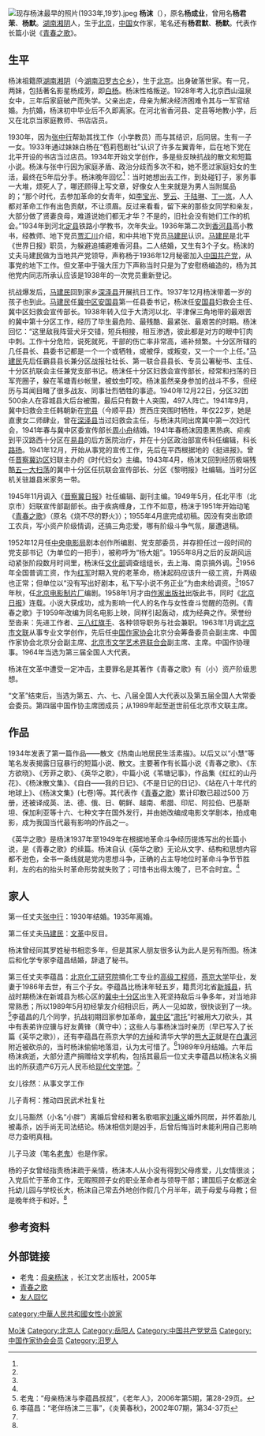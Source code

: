 {{otheruses|杨梓墨}}
[[File:现存杨沫最早的照片(1933年,19岁).jpeg|thumb]]
'''杨沫'''（{{bd|1914年|8月25日|1996年|CatIdx=Yang}}），原名'''杨成业'''，曾用名'''杨君茉'''、'''杨默'''。[[湖南|湖南]][[湘阴|湘阴]]人，生于[[北京|北京]]，[[中国|中国]]女作家，笔名还有'''杨君默'''、'''杨默'''。代表作长篇小说《[[青春之歌_(小说)|青春之歌]]》。

== 生平 ==
杨沫祖籍原[[湖南|湖南]][[湘阴|湘阴]]（今[[湖南|湖南]][[汨罗|汨罗]][[古仑乡|古仑乡]]），生于[[北京|北京]]。出身破落世家。有一兄，两妹，包括著名影星杨成芳，即[[白杨_(演员)|白杨]]。杨沫性格叛逆。1928年考入北京西山温泉女中，三年后家庭破产而失学。父亲出走，母亲为解决经济困难令其与一军官结婚。为抗婚，杨沫初中毕业后不久即离家。在河北省香河县、定县等地教小学，后又在北京当家庭教师、书店店员。

1930年，因为[[张中行|张中行]]帮助其找工作（小学教员）而与其结识，后同居。生有一子一女。1933年通过妹妹白杨在“苞莉苞剧社”认识了许多左翼青年，后在地下党在北平开设的书店当过店员。1934年开始文学创作，多是些反映抗战的散文和短篇小说。杨沫与张中行因为家庭矛盾、政治分歧而多次不和，她不愿过家庭妇女的生活，最终在5年后分手。杨沫晚年回忆<ref name="laoban"/>：当时她想出去工作，到处碰钉子，家务事一大堆，烦死人了，哪还顾得上写文章，好像女人生来就是为男人当附属品的；“那个时代，去参加革命的女青年，如[[李宝光|李宝光]]、[[罗云|罗云]]、[[于陆琳|于陆琳]]、[[丁一岚|丁一岚]]，人人都对革命工作有出色贡献，不让须眉。反过来看看，留下来的那些女同学和亲友，大部分做了贤妻良母，难道说她们都无才华？不是的，旧社会没有她们工作的机会。”1934年到河北[[定县|定县]]铁路小学教书，次年失业。1936年第二次到[[香河县|香河县]]高小教书，经教师、地下党员[[贾汇川|贾汇川]]介绍，和中共地下党员[[马建民|马建民]]认识。[[马建民|马建民]]是北平《世界日报》职员，为躲避追捕避难香河县。二人结婚，又生有3个子女。杨沫的丈夫马建民做为当地共产党领导，声称杨于1936年12月秘密加入[[中国共产党|中国共产党]]，从事党的地下工作。但文革中于强大压力下声称当时只是为了安慰杨编造的，杨为其他党内同志所承认应该是1938年的一次党员重新登记。

抗战爆发后，[[马建民|马建民]]回到家乡[[深泽县|深泽县]]开展抗日工作。1937年12月杨沫带着一岁的孩子也到此。[[马建民|马建民]]任[[冀中军区|冀中区]][[安国县|安国县]]第一任县委书记，杨沫任[[安国县|安国县]]妇救会主任、冀中区妇救会宣传部长。1938年转入位于大清河以北、平津保三角地带的最艰苦的冀中第十分区工作，经历了毕生最危险、最残酷、最紧张、最艰苦的时期。杨沫回忆：“这里敌我阵营犬牙交错，短兵相接，相互渗透，彼此都是对方的眼中钉肉中刺。工作十分危险，说死就死，干部的伤亡率非常高，递补频繁。十分区所辖的几任县长、县委书记都是一个一个或牺牲，或被俘，或叛变，又一个一个上任。”[[马建民|马建民]]先后任霸县县长兼分区战报社社长、第一联合县县长、专员公署秘书、主任、十分区抗联会主任兼党支部书记。杨沫任十分区妇救会宣传部长，经常和扫荡的日军兜圈子，躲在苇塘青纱帐里，被蚊虫叮咬。杨沫虽然亲身参加的战斗不多，但经历与耳闻目睹了很多战友、同事壮烈牺牲的事迹。1940年12月22日，分区32团500余人在容城县大后台被围，最后只有数十人突围，497人阵亡。1941年9月，冀中妇救会主任韩朝新在[[完县|完县]]（今顺平县）贾西庄突围时牺牲，年仅22岁，她是直隶女二师肆业，曾在[[深泽县|深泽县]]当过妇救会主任，与杨沫共同出席冀中第一次妇代会，1941年春与冀中区委宣传部长[[周小舟|周小舟]]结婚。1941年春杨沫因患黑热病、疟疾到平汉路西十分区在[[易县|易县]]的后方医院治疗，并在十分区政治部宣传科任编辑，科长[[路扬|路扬]]。1941年12月，开始从事党的宣传工作，先后在平西根据地的《挺进报》。曾任[[晋察冀边区|晋察冀边区]]妇联主办的《时代妇女》主编。1943年4月，杨沫又回到经历极端残酷[[五一大扫荡|五一大扫荡]]的冀中十分区任抗联会宣传部长、分区《黎明报》社编辑。当时分区机关驻雄县米家务一带。

1945年11月调入《[[晋察冀日报|晋察冀日报]]》社任编辑、副刊主编。1949年5月，任北平市（北京市）妇联宣传部副部长。由于疾病缠身，工作不如意，杨沫于1951年开始动笔《[[青春之歌|青春之歌]]》（原名《烧不尽的野火》）；1955年4月底完成初稿。因没有突出歌颂工农兵，写小资产阶级情调，还搞三角恋爱，哪有阶级斗争气氛，屡遭退稿。

1952年12月任[[中央电影局|中央电影局]]剧本创作所编剧、党支部委员，并存担任过一段时间的党支部书记（为单位的一把手），被称呼为“杨大姐”。1955年8月之后的反胡风运动紧张阶段数月时间里，杨沫任[[中华人民共和国文化部|文化部]]调查组组长，去上海、南京搞外调。<ref name="laoban"/>1956年全国普调工资，作为[[中国工农红军|红军]]时期入党的老革命，杨沫起码应该升一级工资，升两级也正常；但单位以“没有写出好剧本，私下写小说不务正业”为由未给调资。<ref name="laoban"/>1957年秋，任[[北京电影制片厂|北京电影制片厂]]编剧。1958年1月才由[[作家出版社|作家出版社]]出版此书，同时《[[北京日报|北京日报]]》连载。小说大获成功，成为影响一代人的名作与女性奋斗觉醒的范例。《青春之歌》于1959年改编为同名电影上映，同样引起轰动，成为经典之作。荣誉纷至沓来：先进工作者、[[三八红旗手|三八红旗手]]、各种领导职务与社会兼职。1963年1月调[[北京市文联|北京市文联]]从事专业文学创作，先后任[[中国作家协会|中国作家协会]]北京分会筹备委员会副主席、中国作家协会北京分会副主席、[[北京市文学艺术界联合会|北京市文学艺术界联合会]]副主席、主席。中国作协理事。1964年当选为第三届全国人大代表。

杨沫在文革中遭受一定冲击，主要罪名是其著作《青春之歌》有（小）资产阶级思想。

“文革”结束后，当选为第五、六、七、八届全国人大代表以及第五届全国人大常委会委员。第四届中国作协主席团成员；从1989年起至逝世前任北京市文联主席。

==作品==
1934年发表了第一篇作品——散文《热南山地居民生活素描》。以后又以“小慧”等笔名发表揭露日寇暴行的短篇小说、散文。主要著作有长篇小说《青春之歌》、《东方欲晓》、《芳菲之歌》、《英华之歌》，中篇小说《苇塘记事》，作品集《红红的山丹花》、《杨沫散文集》、《自白——我的日记》、《不是日记的日记》、《站在八十年代的地球上》、《杨沫文集》(七卷)等。其代表作《[[青春之歌|青春之歌]]》累计印数已超过500 万册，还被译成英、法、德、俄、日、朝鲜、越南、希腊、印尼、阿拉伯、巴基斯坦、保加利亚等十六、七种文字在国外发行，并由她改编成电影文学剧本，拍成电影，成为我国当代最有影响的作品之一。

《英华之歌》是杨沫1937年至1949年在根据地革命斗争经历提炼写出的长篇小说，是《青春之歌》的续篇。杨沫自认《英华之歌》无论从文字、结构和思想内容都不逊色，全书一条线就是党内思想斗争，正确的占主导地位时革命斗争节节胜利，左的右的抬头时革命形势就失败了；可惜书出得太晚了，已不合时宜。<ref name="laoban"/>

== 家人 ==
第一任丈夫[[张中行|张中行]]：1930年结婚。1935年离婚。

第二任丈夫[[马建民|马建民]]：[[文革|文革]]中反目。

杨沫曾经同其罗姓秘书相恋多年，但是其家人朋友很多认为此人是另有所图。杨沫后和化学专家李蕴昌结婚，辞退了秘书。

第三任丈夫李蕴昌：[[北京化工研究院|北京化工研究院]]搞化工专业的[[高级工程师|高级工程师]]，[[燕京大学|燕京大学]]毕业，发妻于1986年去世，有三个子女。李蕴昌比杨沫年轻五岁，籍贯河北省[[新城县|新城县]]，抗战时期杨沫在新城县为核心区的[[冀中军区|冀中十分区]]出生入死坚持敌后斗争多年，对当地非常熟悉；所以1989年5月初经挚友介绍相识后，两人一见如故，很快谈到了一块。<ref name="lyc">老鬼：“母亲杨沫与李蕴昌叔叔”，《老年人》，2006年第5期，第28-29页。</ref>李蕴昌的几个同学，抗战初期回家参加革命，[[冀中军区|冀中区]]“[[肃托|肃托]]”时被用大刀砍头，其中有表弟许应骥与好友黄锋（黄守中）；这些人与事杨沫当时亲历（早已写入了长篇《英华之歌》），还有李蕴昌在燕京大学的[[方绰|方绰]]和清华大学的[[熊大正|熊大正]]就是在[[白溝河|白溝河]]附近被砍杀的，当时杨沫偷偷地落泪，认为太可惜了。<ref name="laoban">李蕴昌：“老伴杨沫二三事”，《炎黄春秋》，2002年07期，第34-37页</ref>1989年9月结婚。六年后杨沫病逝，大部分遗产捐赠给文学机构，包括其最后一位丈夫李蕴昌以杨沫名义捐出的所获遗产6万元人民币给[[现代文学馆|现代文学馆]]。<ref name="lyc"/>

女儿徐然：从事文学工作

儿子青柯：推动四民武术社复社

女儿马豁然（小名“小胖”）离婚后曾经和著名歌唱家[[刘秉义|刘秉义]]婚外同居，并怀着胎儿被毒杀，凶手尚无司法结论。杨沫相信刘是凶手，后曾后悔当时未能利用自己影响尽力查明真相。

儿子马波（笔名[[老鬼_(作家)|老鬼]]）也是作家。

杨的子女曾经指责杨沫疏于亲情，杨沫本人从小没有得到父母疼爱，儿女情很淡；入党后忙于革命工作，无暇照顾子女的职业革命者与领导干部；建国后子女都送全托幼儿园与学校长大，杨沫自己常去外地创作假几个月半年，疏于母爱与母教；但是晚年终于和好。<ref name="lyc"/>

== 参考资料 ==
{{reflist}}

== 外部链接 ==
* 老鬼：[http://book.sina.com.cn/nzt/cha/yangmo/index.shtml 母亲杨沫] {{Wayback|url=http://book.sina.com.cn/nzt/cha/yangmo/index.shtml |date=20090204193336 }}，长江文艺出版社，2005年
* [https://web.archive.org/web/20060515054313/http://www.chinese-e-book.com/xd/y/yangmo/qczg/index.html 青春之歌] 
* [https://web.archive.org/web/20060410061205/http://culture.people.com.cn/GB/40466/40468/3747456.html 友人回忆]

{{中国作家协会第三届理事会}}
{{中国作家协会第四届理事会}}
{{中国文学艺术界联合会第四届全国委员会}}

{{Authority control}}
{{DEFAULTSORT:Yang楊}}
[[Category:杨姓|Mo沫]]
[[Category:北京人|Category:北京人]]
[[Category:岳阳人|Category:岳阳人]]
[[Category:中国共产党党员|Category:中国共产党党员]]
[[category:中華人民共和國女性小說家|category:中華人民共和國女性小說家]]
[[Category:中国作家协会会员|Category:中国作家协会会员]]
[[Category:汨罗人|Category:汨罗人]]
